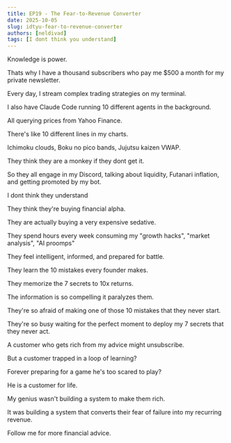 ```yaml
---
title: EP19 - The Fear-to-Revenue Converter
date: 2025-10-05
slug: idtyu-fear-to-revenue-converter
authors: [neldivad]
tags: [I dont think you understand]
---
```


Knowledge is power.

Thats why I have a thousand subscribers who pay me $500 a month for my private newsletter.

Every day, I stream complex trading strategies on my terminal. 

I also have Claude Code running 10 different agents in the background. 

All querying prices from Yahoo Finance.

There's like 10 different lines in my charts. 

Ichimoku clouds, Boku no pico bands, Jujutsu kaizen VWAP.

They think they are a monkey if they dont get it.

So they all engage in my Discord, talking about liquidity, Futanari inflation, and getting promoted by my bot.

<!--truncate-->

I dont think they understand

They think they're buying financial alpha.

They are actually buying a very expensive sedative.

They spend hours every week consuming my "growth hacks", "market analysis", "AI proomps"

They feel intelligent, informed, and prepared for battle.

They learn the 10 mistakes every founder makes.

They memorize the 7 secrets to 10x returns.

The information is so compelling it paralyzes them.

They're so afraid of making one of those 10 mistakes that they never start.

They're so busy waiting for the perfect moment to deploy my 7 secrets that they never act.

A customer who gets rich from my advice might unsubscribe.

But a customer trapped in a loop of learning? 

Forever preparing for a game he's too scared to play? 

He is a customer for life.

My genius wasn't building a system to make them rich.

It was building a system that converts their fear of failure into my recurring revenue.

Follow me for more financial advice.
